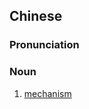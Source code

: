 {{also|机理}}
==Chinese==
{{zh-forms|s=机理}}

===Pronunciation===
{{zh-pron
|m=jīlǐ
|c=gei1 lei5
|cat=n
}}

===Noun===
{{zh-noun}}

# [[mechanism]]